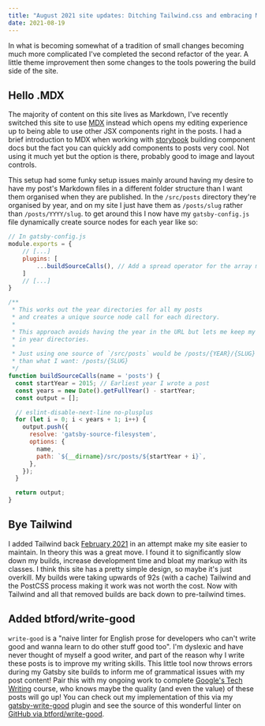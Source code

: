 ```yaml
---
title: "August 2021 site updates: Ditching Tailwind.css and embracing MDX"
date: 2021-08-19
---
```


In what is becoming somewhat of a tradition of small changes becoming much more complicated I've completed the
second refactor of the year. A little theme improvement then some changes to the tools powering the build side of the
site.

## Hello .MDX

The majority of content on this site lives as Markdown, I've recently switched this site to use
[MDX](https://mdxjs.com/) instead which opens my editing experience up to being able to use other JSX components right
in the posts. I had a brief introduction to MDX when working with [storybook](https://storybook.js.org/) building
component docs but the fact you can quickly add components to posts very cool. Not using it much yet but the option is
there, probably good to image and layout controls.

This setup had some funky setup issues mainly around having my desire to have my post's Markdown files in a different
folder structure than I want them organised when they are published. In the `/src/posts` directory they're organised
by year, and on my site I just have them as `/posts/slug` rather than `/posts/YYYY/slug`. to get around this I now
have my `gatsby-config.js` file dynamically create source nodes for each year like so:

```js
// In gatsby-config.js
module.exports = {
    // [...]
    plugins: [
        ...buildSourceCalls(), // Add a spread operator for the array my function returns
    ]
    // [...]
}

/**
 * This works out the year directories for all my posts
 * and creates a unique source node call for each directory.
 *
 * This approach avoids having the year in the URL but lets me keep my posts organised
 * in year directories.
 *
 * Just using one source of `/src/posts` would be /posts/{YEAR}/{SLUG} rather
 * than what I want: /posts/{SLUG}
 */
function buildSourceCalls(name = 'posts') {
  const startYear = 2015; // Earliest year I wrote a post
  const years = new Date().getFullYear() - startYear;
  const output = [];

  // eslint-disable-next-line no-plusplus
  for (let i = 0; i < years + 1; i++) {
    output.push({
      resolve: 'gatsby-source-filesystem',
      options: {
        name,
        path: `${__dirname}/src/posts/${startYear + i}`,
      },
    });
  }

  return output;
}

```

## Bye Tailwind

I added Tailwind back [February 2021](https://github.com/jamesrwilliams/personal-site/pull/35) in an attempt make my
site easier to maintain. In theory this was a great move. I found it to significantly slow down my builds, increase
development time and bloat my markup with its classes. I think this site has a pretty simple design, so maybe it's
just overkill. My builds were taking upwards of 92s (with a cache) Tailwind and the PostCSS process making it work was not
worth the cost. Now with Tailwind and all that removed builds are back down to pre-tailwind times.

## Added btford/write-good

`write-good` is a "naive linter for English prose for developers who can't write good and wanna learn to do other stuff
good too". I'm dyslexic and have never thought of myself a good writer, and part of the reason why I write these posts
is to improve my writing skills. This little tool now throws errors during my Gatsby site builds to inform me of
grammatical issues with my post content! Pair this with my ongoing work to complete
[Google's Tech Writing](https://developers.google.com/tech-writing) course, who knows maybe the quality (and even the
value) of these posts will go up! You can check out my implementation of this via my
[gatsby-write-good](https://github.com/jamesrwilliams/gatsby-write-good) plugin and see the source of this wonderful
linter on [GitHub via btford/write-good](https://github.com/btford/write-good).

